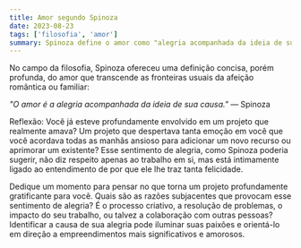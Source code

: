 ```yaml
---
title: Amor segundo Spinoza
date: 2023-08-23
tags: ['filosofia', 'amor']
summary: Spinoza define o amor como "alegria acompanhada da ideia de sua causa", levando à reflexão sobre o que impulsiona a paixão em projetos. Identificar a raiz da alegria no trabalho pode levar a empreendimentos mais gratificantes, alinhando-se com a visão filosófica de Spinoza sobre o amor e suas causas.
---
```


No campo da filosofia, Spinoza ofereceu uma definição concisa, porém profunda, do amor que transcende as fronteiras usuais da afeição romântica ou familiar:

<cite>"O amor é a alegria acompanhada da ideia de sua causa."</cite>
— Spinoza

Reflexão: Você já esteve profundamente envolvido em um projeto que realmente amava? Um projeto que despertava tanta emoção em você que você acordava todas as manhãs ansioso para adicionar um novo recurso ou aprimorar um existente? Esse sentimento de alegria, como Spinoza poderia sugerir, não diz respeito apenas ao trabalho em si, mas está intimamente ligado ao entendimento de por que ele lhe traz tanta felicidade.

Dedique um momento para pensar no que torna um projeto profundamente gratificante para você. Quais são as razões subjacentes que provocam esse sentimento de alegria? É o processo criativo, a resolução de problemas, o impacto do seu trabalho, ou talvez a colaboração com outras pessoas? Identificar a causa de sua alegria pode iluminar suas paixões e orientá-lo em direção a empreendimentos mais significativos e amorosos.
